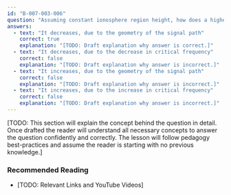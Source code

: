 ```yaml
---
id: "B-007-003-006"
question: "Assuming constant ionosphere region height, how does a higher radiation angle affect skip distance?"
answers:
  - text: "It decreases, due to the geometry of the signal path"
    correct: true
    explanation: "[TODO: Draft explanation why answer is correct.]"
  - text: "It decreases, due to the decrease in critical frequency"
    correct: false
    explanation: "[TODO: Draft explanation why answer is incorrect.]"
  - text: "It increases, due to the geometry of the signal path"
    correct: false
    explanation: "[TODO: Draft explanation why answer is incorrect.]"
  - text: "It increases, due to the increase in critical frequency"
    correct: false
    explanation: "[TODO: Draft explanation why answer is incorrect.]"
---
```


[TODO: This section will explain the concept behind the question in detail. Once drafted the reader will understand all necessary concepts to answer the question confidently and correctly. The lesson will follow pedagogy best-practices and assume the reader is starting with no previous knowledge.]

### Recommended Reading

- [TODO: Relevant Links and YouTube Videos]

